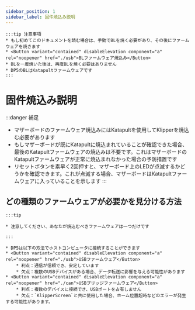 ```yaml
---
sidebar_position: 1
sidebar_label: 固件焼込み説明
---
```





    :::tip 注意事項
    * もし初めてこのドキュメントを読む場合は、手動でBLを焼く必要があり、その後にファームウェアを焼きます 
    * <Button variant="contained" disableElevation component="a" rel="noopener" href="./usb">BLファームウェア焼込み</Button>
    * BLを一度焼いた後は、再度BLを焼く必要はありません
    * DP5のBLはKatapultファームウェアです
    :::


# 固件焼込み説明

:::danger 補足
* マザーボードのファームウェア焼込みにはKatapultを使用してKlipperを焼込む必要があります
* もしマザーボードが既にKatapultに焼込まれていることが確認できた場合、最後のKatapultファームウェアの焼込みは不要です。これはマザーボードのKatapultファームウェアが正常に焼込まれなかった場合の予防措置です
* リセットボタンを素早く2回押すと、マザーボード上のLEDが点滅するかどうかを確認できます。これが点滅する場合、マザーボードはKatapultファームウェアに入っていることを示します
:::

## どの種類のファームウェアが必要かを見分ける方法

    :::tip

    * 注意してください、あなたが焼込むべきファームウェアは一つだけです

    :::
    
    * DP5は以下の方法でホストコンピュータに接続することができます
    * <Button variant="contained" disableElevation component="a" rel="noopener" href="./usb">USBファームウェア</Button>
        * 利点：通信が信頼でき、安定しています
        * 欠点：複数のUSBデバイスがある場合、データ転送に影響を与える可能性があります
    * <Button variant="contained" disableElevation component="a" rel="noopener" href="./can">USBブリッジファームウェア</Button>
        * 利点：複数のデバイスに接続でき、USBポートを占有しません
        * 欠点：`KlipperScreen`と共に使用した場合、ホーム位置超時などのエラーが発生する可能性があります。
